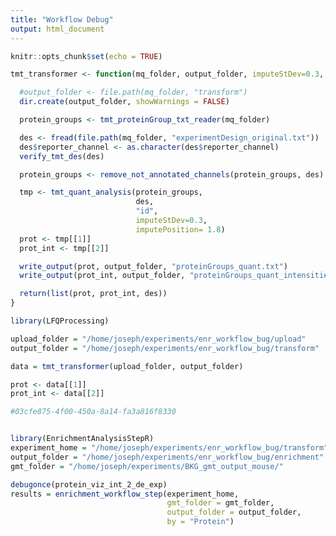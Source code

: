 ```yaml
---
title: "Workflow Debug"
output: html_document
---
```


```r
knitr::opts_chunk$set(echo = TRUE)
```

```r
tmt_transformer <- function(mq_folder, output_folder, imputeStDev=0.3, imputePosition=1.8) {

  #output_folder <- file.path(mq_folder, "transform")
  dir.create(output_folder, showWarnings = FALSE)

  protein_groups <- tmt_proteinGroup_txt_reader(mq_folder)

  des <- fread(file.path(mq_folder, "experimentDesign_original.txt"))
  des$reporter_channel <- as.character(des$reporter_channel)
  verify_tmt_des(des)

  protein_groups <- remove_not_annotated_channels(protein_groups, des)

  tmp <- tmt_quant_analysis(protein_groups,
                            des,
                            "id",
                            imputeStDev=0.3,
                            imputePosition= 1.8)
  prot <- tmp[[1]]
  prot_int <- tmp[[2]]

  write_output(prot, output_folder, "proteinGroups_quant.txt")
  write_output(prot_int, output_folder, "proteinGroups_quant_intensities.txt")

  return(list(prot, prot_int, des))
}

```


```r
library(LFQProcessing)

upload_folder = "/home/joseph/experiments/enr_workflow_bug/upload"
output_folder = "/home/joseph/experiments/enr_workflow_bug/transform"

data = tmt_transformer(upload_folder, output_folder)

prot <- data[[1]]
prot_int <- data[[2]]
```

```r
#03cfe875-4f00-450a-8a14-fa3a816f8330


library(EnrichmentAnalysisStepR)
experiment_home = "/home/joseph/experiments/enr_workflow_bug/transform"
output_folder = "/home/joseph/experiments/enr_workflow_bug/enrichment"
gmt_folder = "/home/joseph/experiments/BKG_gmt_output_mouse/"

debugonce(protein_viz_int_2_de_exp)
results = enrichment_workflow_step(experiment_home, 
                                   gmt_folder = gmt_folder,
                                   output_folder = output_folder,
                                   by = "Protein")
```

